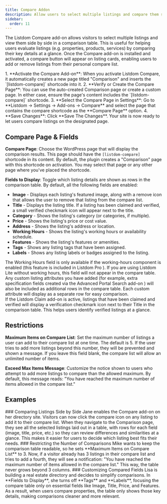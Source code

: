 ```yaml
---
title: Compare Addon
description: Allow users to select multiple listings and compare them side by side. Configure the Compare page, displayed fields, and restrictions for Listdom's Compare Add-on.
sidebar:
  order: 11
---
```



The Listdom Compare add-on allows visitors to select multiple listings and view them side by side in a comparison table. This is useful for helping users evaluate listings (e.g. properties, products, services) by comparing their key details at a glance. Once the Compare add-on is installed and activated, a compare button will appear on listing cards, enabling users to add or remove listings from their personal compare list.

<Steps>
1.  **Activate the Compare Add-on**: When you activate Listdom Compare, it automatically creates a new page titled "Comparison" and inserts the `[listdom-compare]` shortcode into it.
2.  **Verify or Create the Compare Page**: You can use the auto-created Comparison page or create a custom page. In either case, ensure the page's content includes the `[listdom-compare]` shortcode.
3.  **Select the Compare Page in Settings**: Go to **Listdom → Settings → Add-ons → Compare** and select the page that contains the compare shortcode as the **Compare Page** option.
4.  **Save Changes**: Click **Save The Changes**. Your site is now ready to let users compare listings on the designated page.
</Steps>

## Compare Page & Fields

**Compare Page**: Choose the WordPress page that will display the comparison results. This page should have the `[listdom-compare]` shortcode in its content. By default, the plugin creates a "Comparison" page with this shortcode on activation. You may select that page or any other page where you've placed the shortcode.

**Fields to Display**: Toggle which listing details are shown as rows in the comparison table. By default, all the following fields are enabled:

-   **Image** - Displays each listing's featured image, along with a remove icon that allows the user to remove that listing from the compare list.
-   **Title** - Displays the listing title. If a listing has been claimed and verified, a small verified checkmark icon will appear next to the title.
-   **Category** - Shows the listing's category (or categories, if multiple).
-   **Price** - Shows the listing's price or cost value.
-   **Address** - Shows the listing's address or location.
-   **Working Hours** <Badge text="Pro" /> - Shows the listing's working hours or availability schedule.
-   **Features** - Shows the listing's features or amenities.
-   **Tags** - Shows any listing tags that have been assigned.
-   **Labels** - Shows any listing labels or badges assigned to the listing.

<Aside type="note">
The Working Hours field is only available if the working-hours component is enabled (this feature is included in Listdom Pro <Badge text="Pro" />). If you are using Listdom Lite without working hours, this field will not appear in the compare table.
</Aside>

<Aside type="note">
Any custom listing attributes you have added (for example, extra specification fields created via the Advanced Portal Search add-on <Badge text="Pro" />) will also be included as additional rows in the compare table. Each custom attribute will display as a separate row for easy comparison.
</Aside>

<Aside type="tip">
If the Listdom Claim add-on is active, listings that have been claimed and verified will display a verification checkmark icon next to their Title in the comparison table. This helps users identify verified listings at a glance.
</Aside>

## Restrictions

**Maximum Items on Compare List**: Set the maximum number of listings a user can add to their compare list at one time. The default is 5. If the user tries to add more listings beyond this number, they will be prevented and shown a message. If you leave this field blank, the compare list will allow an unlimited number of items.

**Exceed Max Items Message**: Customize the notice shown to users who attempt to add more listings to compare than the allowed maximum. By default, this message reads: "You have reached the maximum number of items allowed in the compare list."

## Examples

<CardGrid>
    <Card>
        ### Comparing Listings Side by Side
        Jane enables the Compare add-on on her directory site. Visitors can now click the compare icon on any listing to add it to their compare list. When they navigate to the Comparison page, they see all the selected listings laid out in a table, with rows for each field (image, title, price, etc.) so they can review differences and similarities at a glance. This makes it easier for users to decide which listing best fits their needs.
    </Card>
    <Card>
        ### Restricting the Number of Comparisons
        Mike wants to keep the comparison table readable, so he sets **Maximum Items on Compare List** to 3. Now, if a visitor already has 3 listings in their compare list and tries to add a fourth, they will see a notification: "You have reached the maximum number of items allowed in the compare list." This way, the table never grows beyond 3 columns.
    </Card>
    <Card>
        ### Customizing Compared Fields
        Lisa is building a real estate directory and decides to simplify comparisons. In **Fields to Display**, she turns off **Tags** and **Labels**, focusing the compare table only on essential fields like Image, Title, Price, and Features. As a result, when users compare properties, the table only shows those key details, making comparisons cleaner and more relevant.
    </Card>
</CardGrid>

